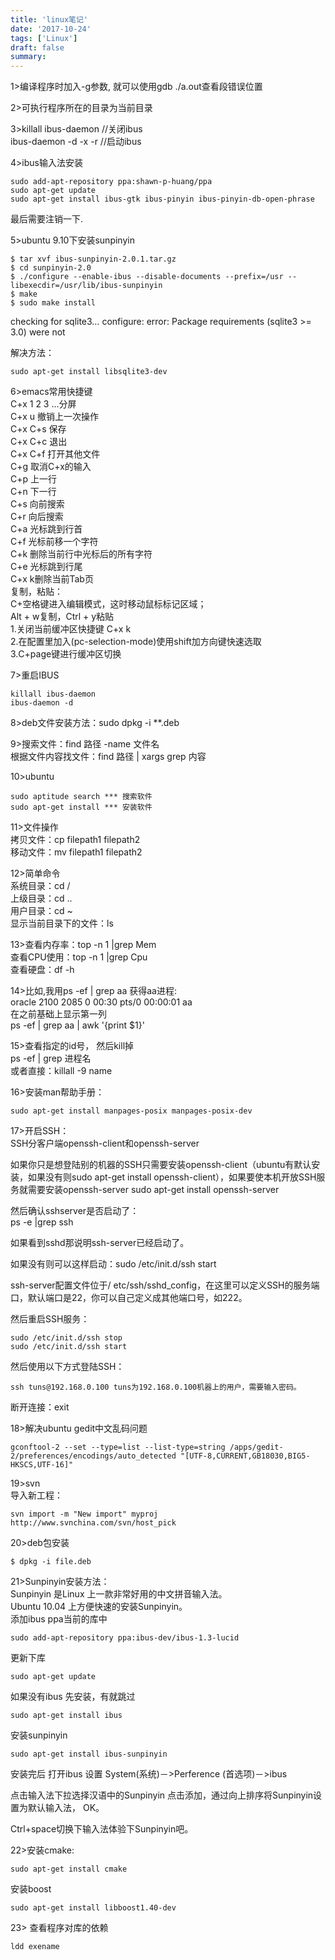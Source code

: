 ```yaml
---
title: 'linux笔记'
date: '2017-10-24'
tags: ['Linux']
draft: false
summary: 
---
```


1>编译程序时加入-g参数, 就可以使用gdb ./a.out查看段错误位置

2>可执行程序所在的目录为当前目录

3>killall ibus-daemon   //关闭ibus  
  ibus-daemon -d -x -r  //启动ibus

4>ibus输入法安装
```
sudo add-apt-repository ppa:shawn-p-huang/ppa
sudo apt-get update
sudo apt-get install ibus-gtk ibus-pinyin ibus-pinyin-db-open-phrase
```
最后需要注销一下.

5>ubuntu 9.10下安装sunpinyin
```
$ tar xvf ibus-sunpinyin-2.0.1.tar.gz
$ cd sunpinyin-2.0
$ ./configure --enable-ibus --disable-documents --prefix=/usr --libexecdir=/usr/lib/ibus-sunpinyin
$ make
$ sudo make install
```
checking for sqlite3… configure: error: Package requirements (sqlite3 >= 3.0) were not

解决方法：
```
sudo apt-get install libsqlite3-dev
```

6>emacs常用快捷键  
C+x 1 2 3 ...分屏  
C+x u 撤销上一次操作  
C+x C+s 保存  
C+x C+c 退出  
C+x C+f 打开其他文件  
C+g 取消C+x的输入  
C+p 上一行  
C+n 下一行  
C+s 向前搜索  
C+r 向后搜索  
C+a 光标跳到行首  
C+f 光标前移一个字符  
C+k 删除当前行中光标后的所有字符  
C+e 光标跳到行尾  
C+x k删除当前Tab页  
复制，粘贴：  
C+空格键进入编辑模式，这时移动鼠标标记区域；  
Alt + w复制，Ctrl + y粘贴  
1.关闭当前缓冲区快捷键 C+x k  
2.在配置里加入(pc-selection-mode)使用shift加方向键快速选取  
3.C+page键进行缓冲区切换  

7>重启IBUS
```
killall ibus-daemon
ibus-daemon -d
```

8>deb文件安装方法：sudo dpkg -i **.deb

9>搜索文件：find 路径 -name 文件名  
根据文件内容找文件：find 路径 | xargs grep 内容

10>ubuntu
```
sudo aptitude search *** 搜索软件
sudo apt-get install *** 安装软件
```

11>文件操作  
拷贝文件：cp filepath1 filepath2  
移动文件：mv filepath1 filepath2  

12>简单命令  
系统目录：cd /  
上级目录：cd ..  
用户目录：cd ~  
显示当前目录下的文件：ls  

13>查看内存率：top -n 1 |grep Mem  
查看CPU使用：top -n 1 |grep Cpu  
查看硬盘：df -h  

14>比如,我用ps -ef | grep aa  获得aa进程:  
oracle  2100 2085  0  00:30  pts/0 00:00:01  aa  
在之前基础上显示第一列  
ps -ef | grep aa  | awk '{print $1}'  

15>查看指定的id号， 然后kill掉  
ps -ef | grep 进程名  
或者直接：killall -9 name  

16>安装man帮助手册：
```
sudo apt-get install manpages-posix manpages-posix-dev
```

17>开启SSH：  
SSH分客户端openssh-client和openssh-server

如果你只是想登陆别的机器的SSH只需要安装openssh-client（ubuntu有默认安装，如果没有则sudo apt-get install openssh-client），如果要使本机开放SSH服务就需要安装openssh-server
sudo apt-get install openssh-server

然后确认sshserver是否启动了：  
ps -e |grep ssh  

如果看到sshd那说明ssh-server已经启动了。

如果没有则可以这样启动：sudo /etc/init.d/ssh start  

ssh-server配置文件位于/ etc/ssh/sshd_config，在这里可以定义SSH的服务端口，默认端口是22，你可以自己定义成其他端口号，如222。

然后重启SSH服务：
```
sudo /etc/init.d/ssh stop
sudo /etc/init.d/ssh start
```

然后使用以下方式登陆SSH：  
```
ssh tuns@192.168.0.100 tuns为192.168.0.100机器上的用户，需要输入密码。
```
断开连接：exit

18>解决ubuntu gedit中文乱码问题
```
gconftool-2 --set --type=list --list-type=string /apps/gedit-2/preferences/encodings/auto_detected "[UTF-8,CURRENT,GB18030,BIG5-HKSCS,UTF-16]"
```

19>svn  
导入新工程：  
```
svn import -m "New import" myproj http://www.svnchina.com/svn/host_pick
```

20>deb包安装  
```
$ dpkg -i file.deb
```

21>Sunpinyin安装方法：  
Sunpinyin 是Linux 上一款非常好用的中文拼音输入法。  
Ubuntu 10.04 上方便快速的安装Sunpinyin。  
添加ibus ppa当前的库中  
```
sudo add-apt-repository ppa:ibus-dev/ibus-1.3-lucid 
```
更新下库  
```
sudo apt-get update
```
如果没有ibus 先安装，有就跳过
```
sudo apt-get install ibus
```
安装sunpinyin
```
sudo apt-get install ibus-sunpinyin
```
安装完后 打开ibus 设置 System(系统)－>Perference (首选项)－>ibus 

点击输入法下拉选择汉语中的Sunpinyin 点击添加，通过向上排序将Sunpinyin设置为默认输入法， OK。

Ctrl+space切换下输入法体验下Sunpinyin吧。

22>安装cmake:
```
sudo apt-get install cmake
```
安装boost
```
sudo apt-get install libboost1.40-dev
```
23> 查看程序对库的依赖
```
ldd exename
```